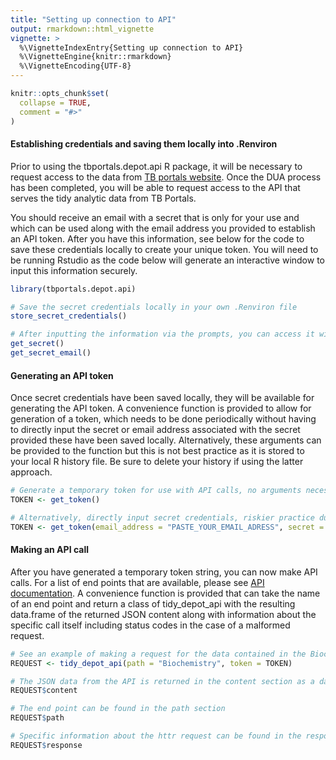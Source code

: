 ```yaml
---
title: "Setting up connection to API"
output: rmarkdown::html_vignette
vignette: >
  %\VignetteIndexEntry{Setting up connection to API}
  %\VignetteEngine{knitr::rmarkdown}
  %\VignetteEncoding{UTF-8}
---
```


```r
knitr::opts_chunk$set(
  collapse = TRUE,
  comment = "#>"
)
```

#### Establishing credentials and saving them locally into .Renviron

Prior to using the tbportals.depot.api R package, it will be necessary to request access to the data from [TB portals website](https://tbportals.niaid.nih.gov/download-data).  Once the DUA process has been completed, you will be able to request access to the API that serves the tidy analytic data from TB Portals.

You should receive an email with a secret that is only for your use and which can be used along with the email address you provided to establish an API token.  After you have this information, see below for the code to save these credentials locally to create your unique token.  You will need to be running Rstudio as the code below will generate an interactive window to input this information securely.

```r
library(tbportals.depot.api)

# Save the secret credentials locally in your own .Renviron file
store_secret_credentials()

# After inputting the information via the prompts, you can access it with the following functions
get_secret()
get_secret_email()
```
#### Generating an API token

Once secret credentials have been saved locally, they will be available for generating the API token.  A convenience function is provided to allow for generation of a token, which needs to be done periodically without having to directly input the secret or email address associated with the secret provided these have been saved locally.  Alternatively, these arguments can be provided to the function but this is not best practice as it is stored to your local R history file. Be sure to delete your history if using the latter approach.

```r
# Generate a temporary token for use with API calls, no arguments necessary if secret credentials saved
TOKEN <- get_token()

# Alternatively, directly input secret credentials, riskier practice due to this being saved in your history
TOKEN <- get_token(email_address = "PASTE_YOUR_EMAIL_ADRESS", secret = "PASTE_YOUR_SECRET")
```

#### Making an API call

After you have generated a temporary token string, you can now make API calls. For a list of end points that are available, please see [API documentation](https://analytic.tbportals.niaid.nih.gov/index.html).  A convenience function is provided that can take the name of an end point and return a class of tidy_depot_api with the resulting data.frame of the returned JSON content along with information about the specific call itself including status codes in the case of a malformed request.

```r
# See an example of making a request for the data contained in the Biochemistry end point
REQUEST <- tidy_depot_api(path = "Biochemistry", token = TOKEN)

# The JSON data from the API is returned in the content section as a data.frame
REQUEST$content

# The end point can be found in the path section
REQUEST$path

# Specific information about the httr request can be found in the response section
REQUEST$response
```
